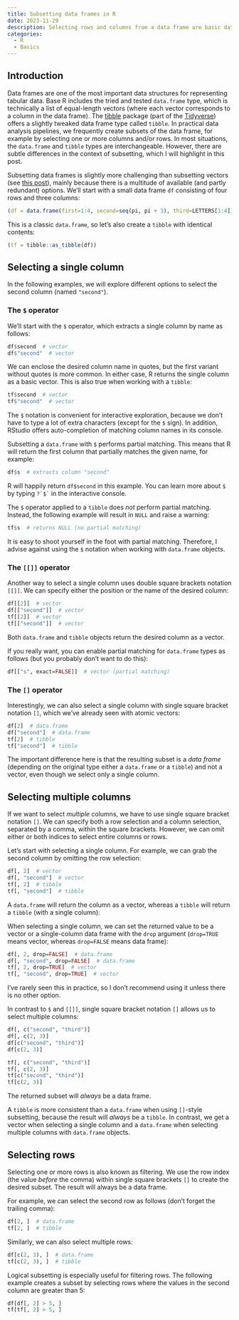 ---
title: Subsetting data frames in R
date: 2023-11-29
description: Selecting rows and columns from a data frame are basic data manipulation operations. In this post, I show several options for creating subsets of data frames in R, and I also point out important differences between classic `data.frame` and Tidyverse `tibble` objects.
categories:
  - R
  - Basics
---

## Introduction

Data frames are one of the most important data structures for representing tabular data. Base R includes the tried and tested `data.frame` type, which is technically a list of equal-length vectors (where each vector corresponds to a column in the data frame). The [tibble](https://tibble.tidyverse.org) package (part of the [Tidyverse](https://www.tidyverse.org)) offers a slightly tweaked data frame type called `tibble`. In practical data analysis pipelines, we frequently create subsets of the data frame, for example by selecting one or more columns and/or rows. In most situations, the `data.frame` and `tibble` types are interchangeable. However, there are subtle differences in the context of subsetting, which I will highlight in this post.

Subsetting data frames is slightly more challenging than subsetting vectors (see [this post](../r-vector-subsetting/index.qmd)), mainly because there is a multitude of available (and partly redundant) options. We'll start with a small data frame `df` consisting of four rows and three columns:

```{r}
(df = data.frame(first=1:4, second=seq(pi, pi + 3), third=LETTERS[1:4]))
```

This is a classic `data.frame`, so let's also create a `tibble` with identical contents:

```{r}
(tf = tibble::as_tibble(df))
```


## Selecting a single column

In the following examples, we will explore different options to select the second column (named `"second"`).


### The `$` operator

We'll start with the `$` operator, which extracts a single column by name as follows:

```{r}
df$second  # vector
df$"second"  # vector
```

We can enclose the desired column name in quotes, but the first variant without quotes is more common. In either case, R returns the single column as a basic vector. This is also true when working with a `tibble`:

```{r}
tf$second  # vector
tf$"second"  # vector
```

The `$` notation is convenient for interactive exploration, because we don't have to type a lot of extra characters (except for the `$` sign). In addition, RStudio offers auto-completion of matching column names in its console.

:::{.callout-important}
Subsetting a `data.frame` with `$` performs partial matching. This means that R will return the first column that partially matches the given name, for example:

```{r}
df$s  # extracts column "second"
```

R will happily return `df$second` in this example. You can learn more about `$` by typing `` ?`$` `` in the interactive console.
:::

The `$` operator applied to a `tibble` does *not* perform partial matching. Instead, the following example will result in `NULL` and raise a warning:

```{r}
tf$s  # returns NULL (no partial matching)
```

It is easy to shoot yourself in the foot with partial matching. Therefore, I advise against using the `$` notation when working with `data.frame` objects.


### The `[[]]` operator

Another way to select a single column uses double square brackets notation `[[]]`. We can specify either the position or the name of the desired column:

```{r}
df[[2]]  # vector
df[["second"]]  # vector
tf[[2]]  # vector
tf[["second"]]  # vector
```

Both `data.frame` and `tibble` objects return the desired column as a vector.

:::{.callout-note}
If you really want, you can enable partial matching for `data.frame` types as follows (but you probably don't want to do this):

```{r}
df[["s", exact=FALSE]]  # vector (partial matching)
```
:::


### The `[]` operator

Interestingly, we can also select a single column with single square bracket notation `[]`, which we've already seen with atomic vectors:

```{r}
df[2]  # data.frame
df["second"]  # data.frame
tf[2]  # tibble
tf["second"]  # tibble
```

The important difference here is that the resulting subset is a *data frame* (depending on the original type either a `data.frame` or a `tibble`) and not a vector, even though we select only a single column.


## Selecting multiple columns

If we want to select *multiple* columns, we have to use single square bracket notation `[]`. We can specify both a row selection and a column selection, separated by a comma, within the square brackets. However, we can omit either or both indices to select entire columns or rows.

Let's start with selecting a single column. For example, we can grab the second column by omitting the row selection:

```{r}
df[, 2]  # vector
df[, "second"]  # vector
tf[, 2]  # tibble
tf[, "second"]  # tibble
```

:::{.callout-important}
A `data.frame` will return the column as a vector, whereas a `tibble` will return a `tibble` (with a single column):
:::

:::{.callout-note}
When selecting a single column, we can set the returned value to be a vector or a single-column data frame with the `drop` argument (`drop=TRUE` means vector, whereas `drop=FALSE` means data frame):

```{r}
df[, 2, drop=FALSE]  # data.frame
df[, "second", drop=FALSE]  # data.frame
tf[, 2, drop=TRUE]  # vector
tf[, "second", drop=TRUE]  # vector
```

I've rarely seen this in practice, so I don't recommend using it unless there is no other option.
:::

In contrast to `$` and `[[]]`, single square bracket notation `[]` allows us to select multiple columns:

```{r}
df[, c("second", "third")]
df[, c(2, 3)]
df[c("second", "third")]
df[c(2, 3)]

tf[, c("second", "third")]
tf[, c(2, 3)]
tf[c("second", "third")]
tf[c(2, 3)]
```

The returned subset will *always* be a data frame.

:::{.callout-tip}
A `tibble` is more consistent than a `data.frame` when using `[]`-style subsetting, because the result will *always* be a `tibble`. In contrast, we get a vector when selecting a single column and a `data.frame` when selecting multiple columns with `data.frame` objects.
:::


## Selecting rows

Selecting one or more rows is also known as filtering. We use the row index (the value *before* the comma) within single square brackets `[]` to create the desired subset. The result will always be a data frame.

For example, we can select the second row as follows (don't forget the trailing comma):

```{r}
df[2, ]  # data.frame
tf[2, ]  # tibble
```

Similarly, we can also select multiple rows:

```{r}
df[c(2, 3), ]  # data.frame
tf[c(2, 3), ]  # tibble
```

Logical subsetting is especially useful for filtering rows. The following example creates a subset by selecting rows where the values in the second column are greater than 5:

```{r}
df[df[, 2] > 5, ]
tf[tf[, 2] > 5, ]
```
